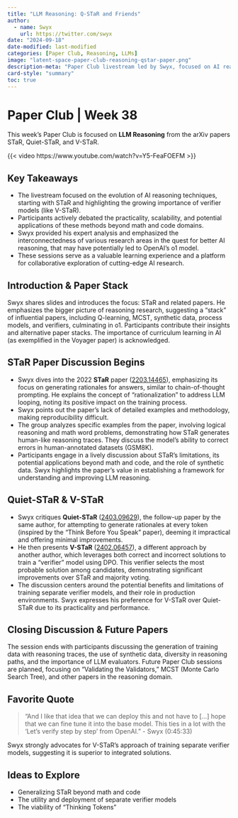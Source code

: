```yaml
---
title: "LLM Reasoning: Q-STaR and Friends"
author:
  - name: Swyx
    url: https://twitter.com/swyx
date: "2024-09-18"
date-modified: last-modified
categories: [Paper Club, Reasoning, LLMs]
image: "latent-space-paper-club-reasoning-qstar-paper.png"
description-meta: "Paper Club livestream led by Swyx, focused on AI reasoning papers, particularly STaR and its successors (Quiet-STaR & V-STaR), potentially relevant to OpenAI's o1 model."
card-style: "summary"
toc: true
---
```

# Paper Club | Week 38

This week's Paper Club is focused on **LLM Reasoning** from the arXiv papers STaR, Quiet-STaR, and V-STaR.

{{< video https://www.youtube.com/watch?v=Y5-FeaFOEFM >}}

## Key Takeaways

* The livestream focused on the evolution of AI reasoning techniques, starting with STaR and highlighting the growing importance of verifier models (like V-STaR). 
* Participants actively debated the practicality, scalability, and potential applications of these methods beyond math and code domains. 
* Swyx provided his expert analysis and emphasized the interconnectedness of various research areas in the quest for better AI reasoning, that may have potentially led to OpenAI's o1 model. 
* These sessions serve as a valuable learning experience and a platform for collaborative exploration of cutting-edge AI research. 

## Introduction & Paper Stack
Swyx shares slides and introduces the focus: STaR and related papers. He emphasizes the bigger picture of reasoning research, suggesting a "stack" of influential papers, including Q-learning, MCST, synthetic data, process models, and verifiers, culminating in o1. Participants contribute their insights and alternative paper stacks. The importance of curriculum learning in AI (as exemplified in the Voyager paper) is acknowledged.

## STaR Paper Discussion Begins
* Swyx dives into the 2022 **STaR** paper ([2203.14465](https://arxiv.org/abs/2203.14465)), emphasizing its focus on generating rationales for answers, similar to chain-of-thought prompting. He explains the concept of "rationalization" to address LLM looping, noting its positive impact on the training process.
* Swyx points out the paper's lack of detailed examples and methodology, making reproducibility difficult. 
* The group analyzes specific examples from the paper, involving logical reasoning and math word problems, demonstrating how STaR generates human-like reasoning traces. They discuss the model's ability to correct errors in human-annotated datasets (GSM8K). 
* Participants engage in a lively discussion about STaR's limitations, its potential applications beyond math and code, and the role of synthetic data. Swyx highlights the paper's value in establishing a framework for understanding and improving LLM reasoning.

## Quiet-STaR & V-STaR
* Swyx critiques **Quiet-STaR** ([2403.09629](https://arxiv.org/abs/2403.09629)), the follow-up paper by the same author, for attempting to generate rationales at every token (inspired by the "Think Before You Speak" paper), deeming it impractical and offering minimal improvements. 
* He then presents **V-STaR** ([2402.06457](https://arxiv.org/abs/2402.06457)), a different approach by another author, which leverages both correct and incorrect solutions to train a "verifier" model using DPO. This verifier selects the most probable solution among candidates, demonstrating significant improvements over STaR and majority voting.  
* The discussion centers around the potential benefits and limitations of training separate verifier models, and their role in production environments. Swyx expresses his preference for V-STaR over Quiet-STaR due to its practicality and performance.

## Closing Discussion & Future Papers
The session ends with participants discussing the generation of training data with reasoning traces, the use of synthetic data, diversity in reasoning paths, and the importance of LLM evaluators. Future Paper Club sessions are planned, focusing on "Validating the Validators," MCST (Monte Carlo Search Tree), and other papers in the reasoning domain.

## Favorite Quote
> "And I like that idea that we can deploy this and not have to [...] hope that we can fine tune it into the base model. This ties in a lot with the 'Let's verify step by step' from OpenAI." - Swyx (0:45:33)

Swyx strongly advocates for V-STaR's approach of training separate verifier models, suggesting it is superior to integrated solutions.

## Ideas to Explore
* Generalizing STaR beyond math and code
* The utility and deployment of separate verifier models
* The viability of "Thinking Tokens"
